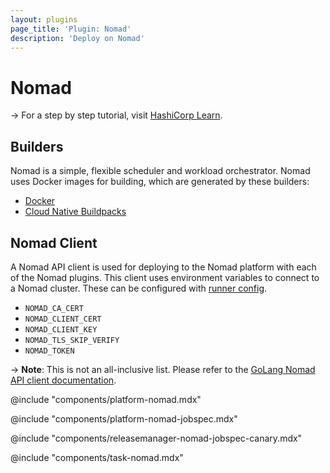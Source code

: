 ```yaml
---
layout: plugins
page_title: 'Plugin: Nomad'
description: 'Deploy on Nomad'
---
```


# Nomad

-> For a step by step tutorial, visit [HashiCorp
Learn](/waypoint/tutorials/get-started-nomad).

## Builders

Nomad is a simple, flexible scheduler and workload orchestrator. Nomad uses
Docker images for building, which are generated by these builders:

- [Docker](/waypoint/plugins/docker)
- [Cloud Native Buildpacks](/waypoint/plugins/pack)

## Nomad Client

A Nomad API client is used for deploying to the Nomad platform with each of the
Nomad plugins. This client uses environment variables to connect to a
Nomad cluster. These can be configured with [runner config](/waypoint/docs/runner/config#environment-variables).

- `NOMAD_CA_CERT`
- `NOMAD_CLIENT_CERT`
- `NOMAD_CLIENT_KEY`
- `NOMAD_TLS_SKIP_VERIFY`
- `NOMAD_TOKEN`

-> **Note**: This is not an all-inclusive list. Please refer to the [GoLang Nomad API
client documentation](/nomad/api-docs/libraries-and-sdks).

@include "components/platform-nomad.mdx"

@include "components/platform-nomad-jobspec.mdx"

@include "components/releasemanager-nomad-jobspec-canary.mdx"

@include "components/task-nomad.mdx"

